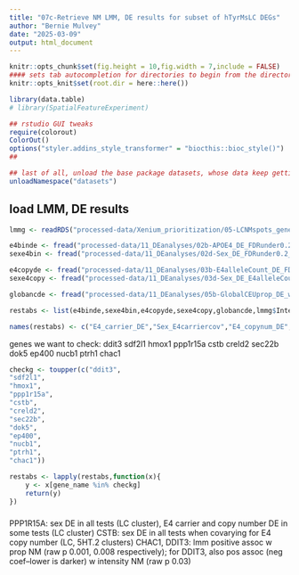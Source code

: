 ```yaml
---
title: "07c-Retrieve NM LMM, DE results for subset of hTyrMsLC DEGs"
author: "Bernie Mulvey"
date: "2025-03-09"
output: html_document
---
```


```r
knitr::opts_chunk$set(fig.height = 10,fig.width = 7,include = FALSE)
#### sets tab autocompletion for directories to begin from the directory containing the .Rproj session, instead of the script's directory if different
knitr::opts_knit$set(root.dir = here::here())

library(data.table)
# library(SpatialFeatureExperiment)

## rstudio GUI tweaks
require(colorout)
ColorOut()
options("styler.addins_style_transformer" = "biocthis::bioc_style()")
##

## last of all, unload the base package datasets, whose data keep getting in the way of autocompletions (e.g., Theoph is priortized over TRUE)
unloadNamespace("datasets")
```

## load LMM, DE results
```r
lmmg <- readRDS("processed-data/Xenium_prioritization/05-LCNMspots_geneLogcounts_LMMed_by_NMmetric.RDS")

e4binde <- fread("processed-data/11_DEanalyses/02b-APOE4_DE_FDRunder0.2_byGene_byNmodelsOf4max_byCluster_10spotmin.txt")
sexe4bin <- fread("processed-data/11_DEanalyses/02d-Sex_DE_FDRunder0.2_byGene_byNmodelsOf4max_byCluster_10spotmin.txt")

e4copyde <- fread("processed-data/11_DEanalyses/03b-E4alleleCount_DE_FDRunder0.2_byGene_byNmodelsOf4max_byCluster_10spotmin.txt")
sexe4copy <- fread("processed-data/11_DEanalyses/03d-Sex_DE_E4alleleCountCovar_FDRunder0.2_byGene_byNmodelsOf4max_byCluster_10spotmin.txt")

globancde <- fread("processed-data/11_DEanalyses/05b-GlobalCEUprop_DE_with_e4alleleCountModel_FDR0.2_byGene_byNmodelsOf2max_byCluster_10spotmin.txt")

restabs <- list(e4binde,sexe4bin,e4copyde,sexe4copy,globancde,lmmg$Intensity_NM,lmmg$Prop_NM)

names(restabs) <- c("E4_carrier_DE","Sex_E4carriercov","E4_copynum_DE","Sex_E4copycov","globAncest_DE","NMIntensity_LMM","PropNM_LMM")
```

genes we want to check:
ddit3
sdf2l1
hmox1
ppp1r15a
cstb
creld2
sec22b
dok5
ep400
nucb1
ptrh1
chac1

```r
checkg <- toupper(c("ddit3",
"sdf2l1",
"hmox1",
"ppp1r15a",
"cstb",
"creld2",
"sec22b",
"dok5",
"ep400",
"nucb1",
"ptrh1",
"chac1"))

restabs <- lapply(restabs,function(x){
    y <- x[gene_name %in% checkg]
    return(y)
})
```

###
PPP1R15A: sex DE in all tests (LC cluster), E4 carrier and copy number DE in some tests (LC cluster)
CSTB: sex DE in all tests when covarying for E4 copy number (LC, 5HT.2 clusters)
CHAC1, DDIT3: lmm positive assoc w prop NM (raw p 0.001, 0.008 respectively); for DDIT3, also pos assoc (neg coef--lower is darker) w intensity NM (raw p 0.03)
